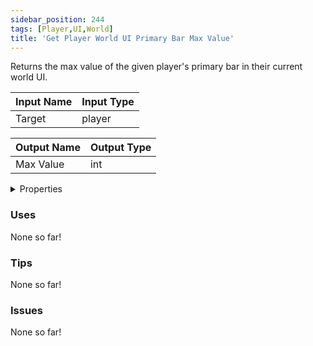 ```yaml
---
sidebar_position: 244
tags: [Player,UI,World]
title: 'Get Player World UI Primary Bar Max Value'
---
```


Returns the max value of the given player's primary bar in their current world UI.




<EsbSvg />

| Input Name | Input Type |
|-----------|-----------|
| Target | player |

| Output Name | Output Type |
|-----------|-----------|
| Max Value | int |


<details>
  <summary>Properties</summary>
  <div>
    <div>
    <table>
      <thead>
        <tr>
          <th>Is beta required?</th>
          <th>❌</th>
        </tr>
        <tr>
          <th>Is this chip a trolling risk?</th>
          <th>❌</th>
        </tr>
        <tr>
          <th>Is this chip a role assignment risk?</th>
          <th>❌</th>
        </tr>
        <tr>
          <th>Chip UUID</th>
          <th>30eb2838-1409-4266-96ed-31b3e1e25408</th>
        </tr>
      </thead>
    </table>
    </div>
  </div>
</details>

### Uses

None so far!

### Tips

None so far!

### Issues

None so far!